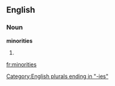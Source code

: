 ==English==

===Noun===
'''minorities'''

# {{plural of|[[minority]]}}

[[Category:English plurals ending in "-ies"]]

[[fr:minorities]]